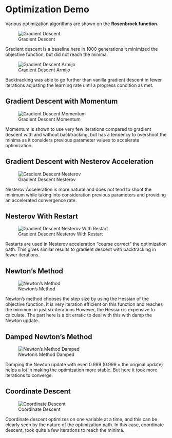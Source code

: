 # Optimization Demo

Various optimization algorithms are shown on the **Rosenbrock function.**

![Gradient Descent](images/gradient_descent.png)

Gradient descent is a baseline here in 1000 generations it minimized the objective function, but did not reach the minima.

![Gradient Descent Armijo](images/gradient_descent_armijo.png)

Backtracking was able to go further than vanilla gradient descent in fewer iterations adjusting the learning rate until a progress condition as met.

## Gradient Descent with Momentum

![Gradient Descent Momentum](images/gradient_descent_momentum.png)

Momentum is shown to use very few iterations compared to gradient descent with and without backtracking, but has a tendency to overshoot the minima as it considers previous parameter values to accelerate optimization.

## Gradient Descent with Nesterov Acceleration

![Gradient Descent Nesterov](images/gradient_descent_nesterov.png)

Nesterov Acceleration is more natural and does not tend to shoot the minimum while taking into consideration previous parameters and providing an accelerated convergence rate.

## Nesterov With Restart

![Gradient Descent Nesterov With Restart](images/gradient_descent_nesterov_with_restart.png)

Restarts are used in Nesterov acceleration "course correct" the optimization path. This gives similar results to gradient descent with backtracking in fewer iterations.

## Newton's Method

![Newton's Method](images/newtons_method.png)

Newton's method chooses the step size by using the Hessian of the objective function. It is very iteration efficient on this function and reaches the minimum in just six iterations However, the Hessian is expensive to calculate. The part here is a bit erratic to deal with this with damp the Newton update.

## Damped Newton's Method

![Newton's Method Damped](images/newtons_method_damped.png)

Damping the Newton update with even 0.999 $(0.999 \times \text{the original update})$ helps a lot in making the optimization more stable. But here it took more iterations to converge.

## Coordinate Descent

![Coordinate Descent](images/coordinate_descent.png)

Coordinate descent optimizes on one variable at a time, and this can be clearly seen by the nature of the optimization path. In this case, coordinate descent, took quite a few iterations to reach the minima.
